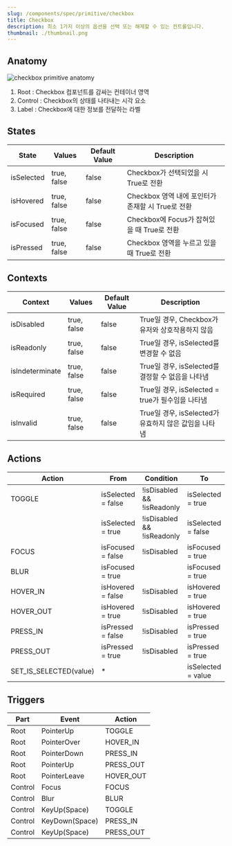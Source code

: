 ```yaml
---
slug: /components/spec/primitive/checkbox
title: Checkbox
description: 최소 1가지 이상의 옵션을 선택 또는 해제할 수 있는 컨트롤입니다.
thumbnail: ./thumbnail.png
---
```


## Anatomy

![checkbox primitive anatomy](./checkbox-primitive-anatomy.png)

1. Root : Checkbox 컴포넌트를 감싸는 컨테이너 영역
2. Control : Checkbox의 상태를 나타내는 시각 요소
3. Label : Checkbox에 대한 정보를 전달하는 라벨

## States

| State      | Values      | Default Value | Description                                       |
| ---------- | ----------- | ------------- | ------------------------------------------------- |
| isSelected | true, false | false         | Checkbox가 선택되었을 시 True로 전환              |
| isHovered  | true, false | false         | Checkbox 영역 내에 포인터가 존재할 시 True로 전환 |
| isFocused  | true, false | false         | Checkbox에 Focus가 잡혀있을 때 True로 전환        |
| isPressed  | true, false | false         | Checkbox 영역을 누르고 있을 때 True로 전환        |

## Contexts

| Context         | Values      | Default Value | Description                                           |
| --------------- | ----------- | ------------- | ----------------------------------------------------- |
| isDisabled      | true, false | false         | True일 경우, Checkbox가 유저와 상호작용하지 않음      |
| isReadonly      | true, false | false         | True일 경우, isSelected를 변경할 수 없음              |
| isIndeterminate | true, false | false         | True일 경우, isSelected를 결정할 수 없음을 나타냄     |
| isRequired      | true, false | false         | True일 경우, isSelected = true가 필수임을 나타냄      |
| isInvalid       | true, false | false         | True일 경우, isSelected가 유효하지 않은 값임을 나타냄 |

## Actions

| Action                 | From               | Condition                  | To                 |
| ---------------------- | ------------------ | -------------------------- | ------------------ |
| TOGGLE                 | isSelected = false | !isDisabled && !isReadonly | isSelected = true  |
|                        | isSelected = true  | !isDisabled && !isReadonly | isSelected = false |
| FOCUS                  | isFocused = false  | !isDisabled                | isFocused = true   |
| BLUR                   | isFocused = true   |                            | isFocused = true   |
| HOVER_IN               | isHovered = false  | !isDisabled                | isHovered = true   |
| HOVER_OUT              | isHovered = true   | !isDisabled                | isHovered = true   |
| PRESS_IN               | isPressed = false  | !isDisabled                | isPressed = true   |
| PRESS_OUT              | isPressed = true   | !isDisabled                | isPressed = true   |
| SET_IS_SELECTED(value) | \*                 |                            | isSelected = value |

## Triggers

| Part    | Event          | Action    |
| ------- | -------------- | --------- |
| Root    | PointerUp      | TOGGLE    |
| Root    | PointerOver    | HOVER_IN  |
| Root    | PointerDown    | PRESS_IN  |
| Root    | PointerUp      | PRESS_OUT |
| Root    | PointerLeave   | HOVER_OUT |
| Control | Focus          | FOCUS     |
| Control | Blur           | BLUR      |
| Control | KeyUp(Space)   | TOGGLE    |
| Control | KeyDown(Space) | PRESS_IN  |
| Control | KeyUp(Space)   | PRESS_OUT |
